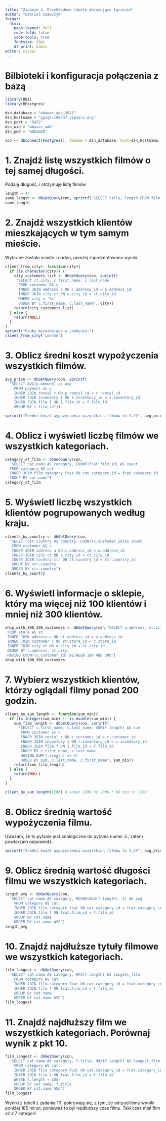 ```yaml
---
title: "Zadanie 4. Przykładowe tabele obrazujące łączenie"
author: "Gabriel Szewczyk"
format: 
  html:
    page-layout: full
    code-fold: false
    code-tools: true
    fontsize: 18pt
    df-print: kable
editor: visual
---
```


# Bilbioteki i konfiguracja połączenia z bazą

```r
library(DBI)
library(RPostgres)

dsn_database = "wbauer_adb_2023"
dsn_hostname = "pgsql-196447.vipserv.org"
dsn_port = "5432"
dsn_uid = "wbauer_adb"
dsn_pwd = "adb2020"

con <- dbConnect(Postgres(), dbname = dsn_database, host=dsn_hostname, port=dsn_port, user=dsn_uid, password=dsn_pwd)
```


# 1. Znajdź listę wszystkich filmów o tej samej długości.
Podaję długość, i otrzymuję listę filmów
```r
length = 47
same_length <- dbGetQuery(con, sprintf("SELECT title, length FROM film WHERE length = %f", length))
same_length
```

# 2. Znajdź wszystkich klientów mieszkających w tym samym mieście.
Wybrane zostało miasto Londyn, poniżej zaprezentowano wyniki.
```r
client_from_city<- function(city){
  if (is.character(city)) {
    city_customers_list <- dbGetQuery(con, sprintf(
     "SELECT ct.city, c.first_name, c.last_name
      FROM customer AS c
      INNER JOIN address a ON c.address_id = a.address_id
      INNER JOIN city ct ON a.city_id = ct.city_id 
      WHERE city = '%s'
      ORDER BY c.first_name, c.last_name", city))
    return(city_customers_list)
  } else {
    return(NULL)
  }
}
sprintf("Osoby mieszkające w Londynie:")
client_from_city('London')
```

# 3. Oblicz średni koszt wypożyczenia wszystkich filmów.

```r

avg_price <- dbGetQuery(con, sprintf(
  "SELECT AVG(p.amount) as avg
    FROM payment as p
    INNER JOIN rental r ON p.rental_id = r.rental_id
    INNER JOIN inventory i ON r.inventory_id = i.inventory_id
    INNER JOIN film f ON i.film_id = f.film_id
    GROUP BY f.film_id"))

sprintf("Średni koszt wypożyczenia wszystkich filmów to %.2f", avg_price[1,1])
```

# 4. Oblicz i wyświetl liczbę filmów we wszystkich kategoriach.

```r
category_of_film <- dbGetQuery(con,
  "SELECT cat.name AS category, COUNT(fcat.film_id) AS count
  FROM category AS cat 
  INNER JOIN film_category fcat ON cat.category_id = fcat.category_id
  GROUP BY cat.name")
category_of_film

```

# 5. Wyświetl liczbę wszystkich klientów pogrupowanych według kraju.

```r
clients_by_country <- dbGetQuery(con, 
  "SELECT ctr.country AS country, COUNT(c.customer_id)AS count
   FROM customer AS c
   INNER JOIN address a ON c.address_id = a.address_id
   INNER JOIN city ct ON a.city_id = ct.city_id
   INNER JOIN country ctr ON ct.country_id = ctr.country_id
   GROUP BY ctr.country
   ORDER BY ctr.country")
clients_by_country
```

# 6. Wyświetl informacje o sklepie, który ma więcej niż 100 klientów i mniej niż 300 klientów.

```r
shop_with_100_300_customers <- dbGetQuery(con,"SELECT a.address, ct.city, COUNT(c.customer_id) AS clients 
 FROM store AS st
 INNER JOIN address a ON st.address_id = a.address_id
 INNER JOIN customer c ON st.store_id = c.store_id
 INNER JOIN city ct ON a.city_id = ct.city_id
 GROUP BY a.address, ct.city
 HAVING COUNT(c.customer_id) BETWEEN 100 AND 300")
shop_with_100_300_customers
```

# 7. Wybierz wszystkich klientów, którzy oglądali filmy ponad 200 godzin.

```r
client_by_sum_length <- function(sum_min){
  if (is.integer(sum_min) || is.double(sum_min)) {
    sum_film_length <- dbGetQuery(con, sprintf(
      "SELECT c.first_name, c.last_name, SUM(f.length) AS sum
       FROM customer as c
       INNER JOIN rental r ON c.customer_id = r.customer_id
       INNER JOIN inventory i ON r.inventory_id = i.inventory_id
       INNER JOIN film f ON i.film_id = f.film_id
       GROUP BY c.first_name, c.last_name
       HAVING SUM(f.length) >= %f
       ORDER BY sum, c.last_name, c.first_name", sum_min))
    return(sum_film_length)
  } else {
    return(NULL)
  }
}

client_by_sum_length(1200) # input 1200 bo 200h * 60 min to 1200
```

# 8. Oblicz średnią wartość wypożyczenia filmu.
Uważam, że to pytanie jest analogiczne do pytania numer 3., zatem powtarzam odpowiedź.
```r
sprintf("Średni koszt wypożyczenia wszystkich filmów to %.2f", avg_price[1,1])
```

# 9. Oblicz średnią wartość długości filmu we wszystkich kategoriach.

```r
length_avg <- dbGetQuery(con,
  "SELECT cat.name AS category, ROUND(AVG(f.length), 2) AS avg
    FROM category AS cat
    INNER JOIN film_category fcat ON cat.category_id = fcat.category_id
    INNER JOIN film f ON fcat.film_id = f.film_id
    GROUP BY cat.name
    ORDER BY cat.name ASC")
length_avg
```

# 10. Znajdź najdłuższe tytuły filmowe we wszystkich kategoriach.

```r
film_longest <- dbGetQuery(con,
  "SELECT cat.name AS category, MAX(f.length) AS longest_film
    FROM category AS cat
    INNER JOIN film_category fcat ON cat.category_id = fcat.category_id
    INNER JOIN film f ON fcat.film_id = f.film_id
    GROUP BY cat.name
    ORDER BY cat.name ASC")
film_longest
```

# 11. Znajdź najdłuższy film we wszystkich kategoriach. Porównaj wynik z pkt 10.

```r
film_longest <- dbGetQuery(con,
  "SELECT cat.name AS category, f.title, MAX(f.length) AS longest_film
    FROM category AS cat
    INNER JOIN film_category fcat ON cat.category_id = fcat.category_id
    INNER JOIN film f ON fcat.film_id = f.film_id
    WHERE f.length = 185
    GROUP BY cat.name, f.title
    ORDER BY cat.name ASC")
film_longest
```
Wyniki z tabeli z zadania 10. pokrywają się, z tym, że odrzuciliśmy wyniki poniżej 185 minut, ponieważ to był najdłuższy czas filmu. Taki czas miał film aż z 7 kategorii
